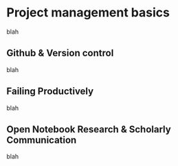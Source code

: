 #  Project management basics

blah

## Github & Version control

blah

## Failing Productively

blah

## Open Notebook Research & Scholarly Communication

blah